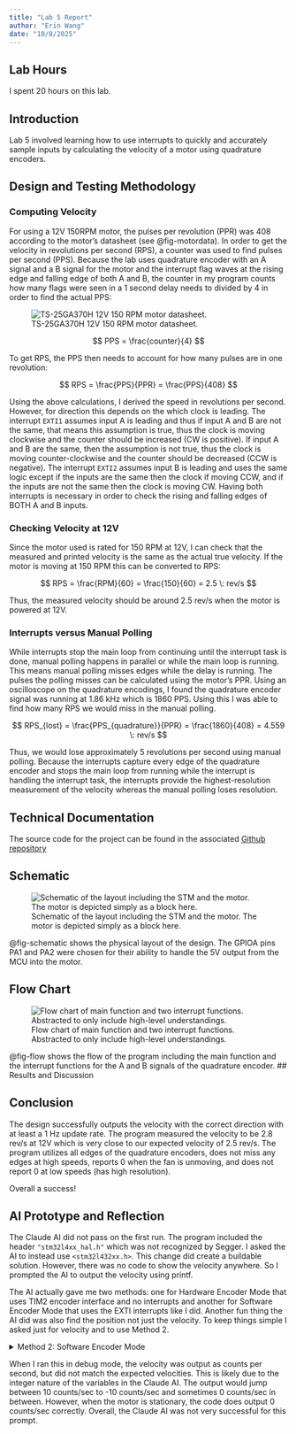 ```yaml
---
title: "Lab 5 Report"
author: "Erin Wang"
date: "10/8/2025"
---
```

## Lab Hours
I spent 20 hours on this lab.

## Introduction
Lab 5 involved learning how to use interrupts to quickly and accurately sample inputs by calculating the velocity of a motor using quadrature encoders.  

## Design and Testing Methodology

### Computing Velocity
For using a 12V 150RPM motor, the pulses per revolution (PPR) was 408 according to the motor's datasheet (see @fig-motordata). In order to get the velocity in revolutions per second (RPS), a counter was used to find pulses per second (PPS). Because the lab uses quadrature encoder with an A signal and a B signal for the motor and the interrupt flag waves at the rising edge and falling edge of both A and B, the counter in my program counts how many flags were seen in a 1 second delay needs to divided by 4 in order to find the actual PPS:

![TS-25GA370H 12V 150 RPM motor datasheet.](images/motordatasheet.jpg){#fig-motordata}

$$
PPS = \frac{counter}{4}
$$

To get RPS, the PPS then needs to account for how many pulses are in one revolution:

$$
RPS = \frac{PPS}{PPR} = \frac{PPS}{408}
$$

Using the above calculations, I derived the speed in revolutions per second. However, for direction this depends on the which clock is leading. The interrupt `EXTI1` assumes input A is leading and thus if input A and B are not the same, that means this assumption is true, thus the clock is moving clockwise and the counter should be increased (CW is positive). If input A and B are the same, then the assumption is not true, thus the clock is moving counter-clockwise and the counter should be decreased (CCW is negative). The interrupt `EXTI2` assumes input B is leading and uses the same logic except if the inputs are the same then the clock if moving CCW, and if the inputs are not the same then the clock is moving CW. Having both interrupts is necessary in order to check the rising and falling edges of BOTH A and B inputs. 

### Checking Velocity at 12V
Since the motor used is rated for 150 RPM at 12V, I can check that the measured and printed velocity is the same as the actual true velocity. If the motor is moving at 150 RPM this can be converted to RPS:

$$
 RPS = \frac{RPM}{60} = \frac{150}{60} = 2.5 \: rev/s
$$

Thus, the measured velocity should be around 2.5 rev/s when the motor is powered at 12V. 

### Interrupts versus Manual Polling
While interrupts stop the main loop from continuing until the interrupt task is done, manual polling happens in parallel or while the main loop is running. This means manual polling misses edges while the delay is running. The pulses the polling misses can be calculated using the motor's PPR. Using an oscilloscope on the quadrature encodings, I found the quadrature encoder signal was running at 1.86 kHz which is 1860 PPS. Using this I was able to find how many RPS we would miss in the manual polling. 

$$
 RPS_{lost} = \frac{PPS_{quadrature}}{PPR} = \frac{1860}{408} = 4.559 \: rev/s
$$

Thus, we would lose approximately 5 revolutions per second using manual polling. Because the interrupts capture every edge of the quadrature encoder and stops the main loop from running while the interrupt is handling the interrupt task, the interrupts provide the highest-resolution measurement of the velocity whereas the manual polling loses resolution. 


## Technical Documentation
The source code for the project can be found in the associated [Github repository](https://github.com/erinlywang/e155-lab5)

## Schematic
![Schematic of the layout including the STM and the motor. The motor is depicted simply as a block here.](images/lab5_schematic.jpg){#fig-schematic}

@fig-schematic shows the physical layout of the design. The GPIOA pins PA1 and PA2 were chosen for their ability to handle the 5V output from the MCU into the motor. 

## Flow Chart
![Flow chart of main function and two interrupt functions. Abstracted to only include high-level understandings.](images/lab5_flowchart.jpg){#fig-flow}

@fig-flow shows the flow of the program including the main function and the interrupt functions for the A and B signals of the quadrature encoder. 
## Results and Discussion

## Conclusion

The design successfully outputs the velocity with the correct direction with at least a 1 Hz update rate. The program measured the velocity to be 2.8 rev/s at 12V which is very close to our expected velocity of 2.5 rev/s. The program utilizes all edges of the quadrature encoders, does not miss any edges at high speeds, reports 0 when the fan is unmoving, and does not report 0 at low speeds (has high resolution). 

Overall a success!

## AI Prototype and Reflection
The Claude AI did not pass on the first run. The program included the header `"stm32l4xx_hal.h"` which was not recognized by Segger. I asked the AI to instead use `<stm32l432xx.h>`. This change did create a buildable solution. However, there was no code to show the velocity anywhere. So I prompted the AI to output the velocity using printf. 

The AI actually gave me two methods: one for Hardware Encoder Mode that uses TIM2 encoder interface and no interrupts and another for Software Encoder Mode that uses the EXTI interrupts like I did. Another fun thing the AI did was also find the position not just the velocity. To keep things simple I asked just for velocity and to use Method 2.

<details> 

<summary>Method 2: Software Encoder Mode</summary>

``` 
/* Quadrature Encoder Interface for STM32L432KC
 * GPIO Interrupt Mode - Velocity Only
 * Direct register access without HAL
 */

#include <stm32l432xx.h>
#include <stdio.h>

/* ============================================
 * PRINTF RETARGET FOR SWO/ITM (ST-Link)
 * ============================================ */

int _write(int file, char *ptr, int len)
{
    for(int i = 0; i < len; i++) {
        ITM_SendChar((*ptr++));
    }
    return len;
}

/* ============================================
 * GPIO INTERRUPT MODE - VELOCITY CALCULATION
 * Software quadrature decoding using EXTI interrupts
 * Connect encoder to PA0 (Channel A) and PA1 (Channel B)
 * ============================================ */

#define ENCODER_A_PIN 0
#define ENCODER_B_PIN 1

volatile int32_t encoder_count = 0;
volatile int32_t encoder_velocity = 0;  // counts per second
volatile uint8_t last_state = 0;

void Encoder_GPIO_Init(void)
{
    // Enable clocks for GPIOA and SYSCFG
    RCC->AHB2ENR |= RCC_AHB2ENR_GPIOAEN;
    RCC->APB2ENR |= RCC_APB2ENR_SYSCFGEN;
    
    // Configure PA0 and PA1 as inputs
    GPIOA->MODER &= ~(GPIO_MODER_MODE0 | GPIO_MODER_MODE1);
    
    // Enable pull-ups
    GPIOA->PUPDR &= ~(GPIO_PUPDR_PUPD0 | GPIO_PUPDR_PUPD1);
    GPIOA->PUPDR |= (GPIO_PUPDR_PUPD0_0 | GPIO_PUPDR_PUPD1_0);
    
    // Configure EXTI for PA0 and PA1
    SYSCFG->EXTICR[0] &= ~(SYSCFG_EXTICR1_EXTI0 | SYSCFG_EXTICR1_EXTI1);
    // EXTI0 and EXTI1 connected to PA0 and PA1 (value 0 = GPIOA)
    
    // Enable rising and falling edge triggers
    EXTI->RTSR1 |= (EXTI_RTSR1_RT0 | EXTI_RTSR1_RT1);
    EXTI->FTSR1 |= (EXTI_FTSR1_FT0 | EXTI_FTSR1_FT1);
    
    // Unmask interrupts
    EXTI->IMR1 |= (EXTI_IMR1_IM0 | EXTI_IMR1_IM1);
    
    // Enable NVIC interrupts
    NVIC_SetPriority(EXTI0_IRQn, 2);
    NVIC_EnableIRQ(EXTI0_IRQn);
    
    NVIC_SetPriority(EXTI1_IRQn, 2);
    NVIC_EnableIRQ(EXTI1_IRQn);
    
    // Read initial state
    last_state = ((GPIOA->IDR & (1 << ENCODER_A_PIN)) ? 2 : 0) | 
                 ((GPIOA->IDR & (1 << ENCODER_B_PIN)) ? 1 : 0);
}

void Encoder_Process(void)
{
    uint8_t current_state = ((GPIOA->IDR & (1 << ENCODER_A_PIN)) ? 2 : 0) | 
                            ((GPIOA->IDR & (1 << ENCODER_B_PIN)) ? 1 : 0);
    
    // State transition table for quadrature decoding
    int8_t direction = 0;
    uint8_t transition = (last_state << 2) | current_state;
    
    switch(transition) {
        // Clockwise transitions
        case 0b0001: case 0b0111: case 0b1110: case 0b1000:
            direction = 1;
            break;
        // Counter-clockwise transitions
        case 0b0010: case 0b1011: case 0b1101: case 0b0100:
            direction = -1;
            break;
        // Invalid or no change
        default:
            direction = 0;
            break;
    }
    
    encoder_count += direction;
    last_state = current_state;
}

// EXTI0 interrupt handler (Channel A on PA0)
void EXTI0_IRQHandler(void)
{
    if(EXTI->PR1 & EXTI_PR1_PIF0) {
        EXTI->PR1 = EXTI_PR1_PIF0;  // Clear pending bit
        Encoder_Process();
    }
}

// EXTI1 interrupt handler (Channel B on PA1)
void EXTI1_IRQHandler(void)
{
    if(EXTI->PR1 & EXTI_PR1_PIF1) {
        EXTI->PR1 = EXTI_PR1_PIF1;  // Clear pending bit
        Encoder_Process();
    }
}

void Encoder_CalculateVelocity(void)
{
    static int32_t last_count = 0;
    int32_t current_count = encoder_count;
    
    // Calculate change in count (delta)
    int32_t delta = current_count - last_count;
    
    // Velocity in counts per second (assuming 100ms sampling = 10 Hz)
    encoder_velocity = delta * 10;
    
    last_count = current_count;
}

int32_t Encoder_GetVelocity(void)
{
    return encoder_velocity;
}

/* ============================================
 * SYSTICK TIMER FOR VELOCITY SAMPLING
 * ============================================ */

void SysTick_Init(uint32_t ticks)
{
    SysTick->LOAD = ticks - 1;
    SysTick->VAL = 0;
    SysTick->CTRL = SysTick_CTRL_CLKSOURCE_Msk | 
                    SysTick_CTRL_TICKINT_Msk | 
                    SysTick_CTRL_ENABLE_Msk;
}

void SysTick_Handler(void)
{
    // Calculate velocity every 100ms
    Encoder_CalculateVelocity();
}

/* ============================================
 * USAGE EXAMPLE
 * ============================================ */

// Simple delay function (adjust based on your clock speed)
void delay_ms(uint32_t ms)
{
    for(uint32_t i = 0; i < ms * 4000; i++) {
        __NOP();
    }
}

int main(void)
{
    // Initialize GPIO interrupt mode encoder
    Encoder_GPIO_Init();
    
    // Initialize SysTick for 100ms interrupts (assuming 4MHz clock)
    // Adjust this value based on your actual system clock
    SysTick_Init(400000);  // 4MHz / 10 = 400000 for 100ms
    
    while(1) {
        // Read and print velocity only
        int32_t velocity = Encoder_GetVelocity();  // counts per second
        
        printf("Velocity: %ld counts/sec\r\n", velocity);
        
        delay_ms(100);
    }
}

```
</details> 

When I ran this in debug mode, the velocity was output as counts per second, but did not match the expected velocities. This is likely due to the integer nature of the variables in the Claude AI. The output would jump between 10 counts/sec to -10 counts/sec and sometimes 0 counts/sec in between. However, when the motor is stationary, the code does output 0 counts/sec correctly. Overall, the Claude AI was not very successful for this prompt. 
